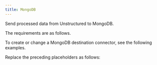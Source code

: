 ```yaml
---
title: MongoDB
---
```


Send processed data from Unstructured to MongoDB.

The requirements are as follows.


<MongoDBPrerequisites />

To create or change a MongoDB destination connector, see the following examples.


<CodeGroup>
    <MongoDBAPIRESTCreate />
    <MongoDBAPIRESTChange />
</CodeGroup>

Replace the preceding placeholders as follows:


<MongoDBAPIPlaceholders />